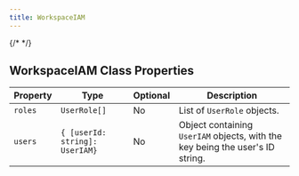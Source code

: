 ```yaml
---
title: WorkspaceIAM
---
```

{/* <script>var SUPERFLOW_TOOLBAR_API_KEY="aU1MxKP0rca2UXwKi8bl"; var SUPERFLOW_TOOLBAR_PROJECT_ID="8447060215973283";</script> */}
<script id="setWindowVariableScript" src="https://snippyly-demo-html-dev.web.app/set-window-variable.js?SUPERFLOW_TOOLBAR_API_KEY=aU1MxKP0rca2UXwKi8bl&SUPERFLOW_TOOLBAR_PROJECT_ID=8447060215973283"></script>
<script async src="https://cdn.jsdelivr.net/npm/@usesuperflow/toolbar/superflow.min.js"></script>

## WorkspaceIAM Class Properties

| Property | Type                           | Optional | Description                                |
|----------|--------------------------------|----------|--------------------------------------------|
| `roles`  | `UserRole[]`                   | No       | List of `UserRole` objects.                |
| `users`  | `{ [userId: string]: UserIAM}` | No       | Object containing `UserIAM` objects, with the key being the user's ID string. |